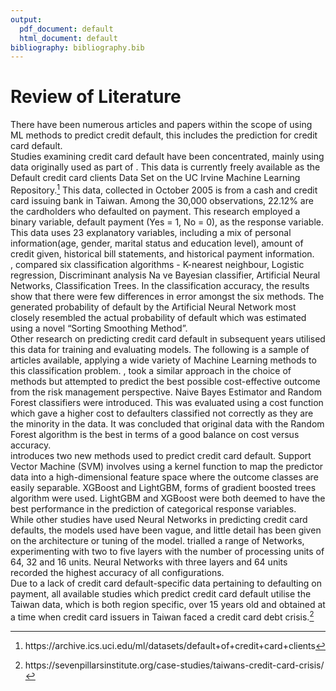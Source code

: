 ```yaml
---
output:
  pdf_document: default
  html_document: default
bibliography: bibliography.bib  
---
```

\spacing{1}
# Review of Literature  

There have been numerous articles and  papers within the scope of using ML methods to predict credit default, this includes the prediction for credit card default.  
\vspace{.3 cm}
Studies examining credit card default have been concentrated, mainly using data  originally used as part of \citet{YEH20092473}. This data is currently freely available as the Default credit card clients Data Set on the UC Irvine Machine Learning Repository.[^uci] This data, collected in October 2005 is from a cash and credit card issuing bank in Taiwan. Among the 30,000 observations, 22.12% are the cardholders who defaulted on payment. This research employed a binary variable, default payment (Yes = 1, No = 0), as the response variable. This data uses 23 explanatory variables, including a mix of personal information(age, gender, marital status and education level), amount of credit given, historical bill statements, and historical payment information.   
\vspace{.3 cm}
\citet{YEH20092473}, compared six classification algorithms - K-nearest neighbour, Logistic regression, Discriminant analysis Na\char239 ve Bayesian classifier, Artificial Neural Networks, Classification Trees. In the classification accuracy, the results show that there were few differences in error amongst the six methods. The generated probability of default by the Artificial Neural Network most closely resembled the actual probability of default which was estimated using a novel "Sorting Smoothing Method".   
\vspace{.3 cm}
Other research on predicting credit card default in subsequent years utilised this data for training and evaluating models. The following is a sample of articles available, applying a wide variety of Machine Learning methods to this classification problem. \citet{Neema2017TheCO}, took a similar approach in the choice of methods but attempted to predict the best possible cost-effective outcome from the risk management perspective. Naive Bayes Estimator and Random Forest classifiers were introduced. This was evaluated using a cost function which gave a higher cost to defaulters classified not correctly as they are the minority in the data. It was concluded that original data with the Random Forest algorithm is the best in terms of a good balance on cost versus accuracy.   
\vspace{.3 cm}
\citet{Yang2018-rt} introduces two new methods used to predict credit card default. Support Vector Machine (SVM) involves using a kernel function to map the predictor data into a high-dimensional feature space where the outcome classes are easily separable. XGBoost and LightGBM, forms of gradient boosted trees algorithm were used. LightGBM and XGBoost were both deemed to have the best performance in the prediction of categorical response variables.     
\vspace{.3 cm}
While other studies have used Neural Networks in predicting credit card defaults, the models used have been vague, and little detail has been given on the architecture or tuning of the model. \citet{dnn2} trialled a range of Networks, experimenting with two to five layers with the number of processing units of 64, 32 and 16 units. Neural Networks with three layers and 64 units recorded the highest accuracy of all configurations.    
\vspace{.3 cm}
Due to a lack of credit card default-specific data pertaining to defaulting on payment, all available studies which predict credit card default utilise the Taiwan data, which is both region specific, over 15 years old and obtained at a time when credit card issuers in Taiwan faced a credit card debt crisis.[^debt]


[^uci]: 
https://archive.ics.uci.edu/ml/datasets/default+of+credit+card+clients  

[^debt]:
https://sevenpillarsinstitute.org/case-studies/taiwans-credit-card-crisis/


